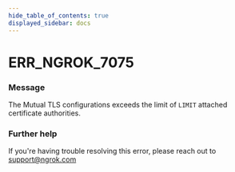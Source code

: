```yaml
---
hide_table_of_contents: true
displayed_sidebar: docs
---
```



# ERR_NGROK_7075

### Message

The Mutual TLS configurations exceeds the limit of `LIMIT` attached certificate authorities.

<ErrorDetails error="err_ngrok_7075" />

### Further help

If you're having trouble resolving this error, please reach out to [support@ngrok.com](mailto:support@ngrok.com?subject=Help%20with%20ERR_NGROK_7075)

